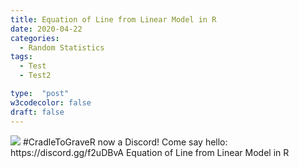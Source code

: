 ```yaml
---
title: Equation of Line from Linear Model in R
date: 2020-04-22
categories:
  - Random Statistics
tags:
  - Test
  - Test2

type:  "post"
w3codecolor: false
draft: false
---
```


<img src="https://www.cradletograver.com/auto-posts/images/NetlifyCustomURLandNewPostwithRStudioBlogdownHugo.mp4.jpg">
#CradleToGraveR now a Discord! Come say hello: https://discord.gg/f2uDBvA
Equation of Line from Linear Model in R
